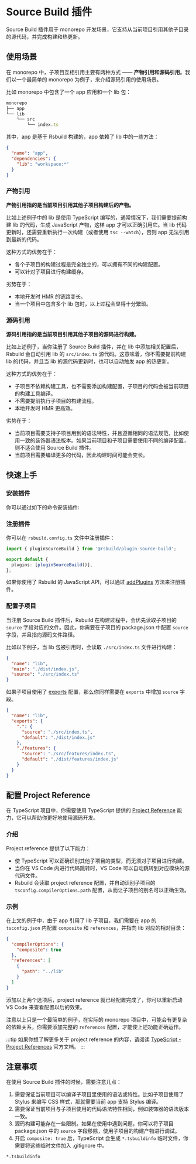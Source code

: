 # Source Build 插件

Source Build 插件用于 monorepo 开发场景，它支持从当前项目引用其他子目录的源代码，并完成构建和热更新。

## 使用场景

在 monorepo 中，子项目互相引用主要有两种方式 —— **产物引用和源码引用**。我们以一个最简单的 monorepo 为例子，来介绍源码引用的使用场景。

比如 monorepo 中包含了一个 app 应用和一个 lib 包：

```ts
monorepo
├── app
└── lib
    └── src
        └── index.ts
```

其中，app 是基于 Rsbuild 构建的，app 依赖了 lib 中的一些方法：

```json
{
  "name": "app",
  "dependencies": {
    "lib": "workspace:*"
  }
}
```

### 产物引用

**产物引用指的是当前项目引用其他子项目构建后的产物。**

比如上述例子中的 lib 是使用 TypeScript 编写的，通常情况下，我们需要提前构建 lib 的代码，生成 JavaScript 产物，这样 app 才可以正确引用它。当 lib 代码更新时，还需要重新执行一次构建（或者使用 `tsc --watch`），否则 app 无法引用到最新的代码。

这种方式的优势在于：

- 各个子项目的构建过程是完全独立的，可以拥有不同的构建配置。
- 可以针对子项目进行构建缓存。

劣势在于：

- 本地开发时 HMR 的链路变长。
- 当一个项目中包含多个 lib 包时，以上过程会显得十分繁琐。

### 源码引用

**源码引用指的是当前项目引用其他子项目的源码进行构建。**

比如上述例子，当你注册了 Source Build 插件，并在 lib 中添加相关配置后，Rsbuild 会自动引用 lib 的 `src/index.ts` 源代码。这意味着，你不需要提前构建 lib 的代码，并且当 lib 的源代码更新时，也可以自动触发 app 的热更新。

这种方式的优势在于：

- 子项目不依赖构建工具，也不需要添加构建配置，子项目的代码会被当前项目的构建工具编译。
- 不需要提前执行子项目的构建流程。
- 本地开发时 HMR 更高效。

劣势在于：

- 当前项目需要支持子项目用到的语法特性，并且遵循相同的语法规范，比如使用一致的装饰器语法版本。如果当前项目和子项目需要使用不同的编译配置，则不适合使用 Source Build 插件。
- 当前项目需要编译更多的代码，因此构建时间可能会变长。

## 快速上手

### 安装插件

你可以通过如下的命令安装插件:


<PackageManagerTabs command="add @rsbuild/plugin-source-build -D" />

### 注册插件

你可以在 `rsbuild.config.ts` 文件中注册插件：

```ts title="rsbuild.config.ts"
import { pluginSourceBuild } from '@rsbuild/plugin-source-build';

export default {
  plugins: [pluginSourceBuild()],
};
```

如果你使用了 Rsbuild 的 JavaScript API，可以通过 [addPlugins](/api/javascript-api/instance.html#rsbuildaddplugins) 方法来注册插件。

### 配置子项目

当注册 Source Build 插件后，Rsbuild 在构建过程中，会优先读取子项目的 `source` 字段对应的文件。因此，你需要在子项目的 package.json 中配置 `source` 字段，并且指向源码文件路径。

比如以下例子，当 lib 包被引用时，会读取 `./src/index.ts` 文件进行构建：

```json title="package.json"
{
  "name": "lib",
  "main": "./dist/index.js",
  "source": "./src/index.ts"
}
```

如果子项目使用了 [exports](https://nodejs.org/api/packages.html#package-entry-points) 配置，那么你同样需要在 `exports` 中增加 `source` 字段。

```json title="package.json"
{
  "name": "lib",
  "exports": {
    ".": {
      "source": "./src/index.ts",
      "default": "./dist/index.js"
    },
    "./features": {
      "source": "./src/features/index.ts",
      "default": "./dist/features/index.js"
    }
  }
}
```

## 配置 Project Reference

在 TypeScript 项目中，你需要使用 TypeScript 提供的 [Project Reference](https://www.typescriptlang.org/docs/handbook/project-references) 能力，它可以帮助你更好地使用源码开发。

### 介绍

Project reference 提供了以下能力：

- 使 TypeScript 可以正确识别其他子项目的类型，而无须对子项目进行构建。
- 当你在 VS Code 内进行代码跳转时，VS Code 可以自动跳转到对应模块的源代码文件。
- Rsbuild 会读取 project reference 配置，并自动识别子项目的 `tsconfig.compilerOptions.path` 配置，从而让子项目的别名可以正确生效。

### 示例

在上文的例子中，由于 app 引用了 lib 子项目，我们需要在 app 的 `tsconfig.json` 内配置 `composite` 和 `references`，并指向 lib 对应的相对目录：

```json title="app/tsconfig.json"
{
  "compilerOptions": {
    "composite": true
  },
  "references": [
    {
      "path": "../lib"
    }
  ]
}
```

添加以上两个选项后，project reference 就已经配置完成了，你可以重新启动 VS Code 来查看配置以后的效果。

注意以上只是一个最简单的例子，在实际的 monorepo 项目中，可能会有更复杂的依赖关系，你需要添加完整的 `references` 配置，才能使上述功能正确运作。

:::tip
如果你想了解更多关于 project reference 的内容，请阅读 [TypeScript - Project References](https://www.typescriptlang.org/docs/handbook/project-references) 官方文档。
:::

## 注意事项

在使用 Source Build 插件的时候，需要注意几点：

1. 需要保证当前项目可以编译子项目里使用的语法或特性。比如子项目使用了 Stylus 来编写 CSS 样式，那就需要当前 app 支持 Stylus 编译。
2. 需要保证当前项目与子项目使用的代码语法特性相同，例如装饰器的语法版本一致。
3. 源码构建可能存在一些限制。如果在使用中遇到问题，你可以将子项目 package.json 中的 `source` 字段移除，使用子项目的构建产物进行调试。
4. 开启 `composite: true` 后，TypeScript 会生成 `*.tsbuildinfo` 临时文件，你需要将这些临时文件加入 .gitignore 中。

```text title=".gitignore"
*.tsbuildinfo
```
